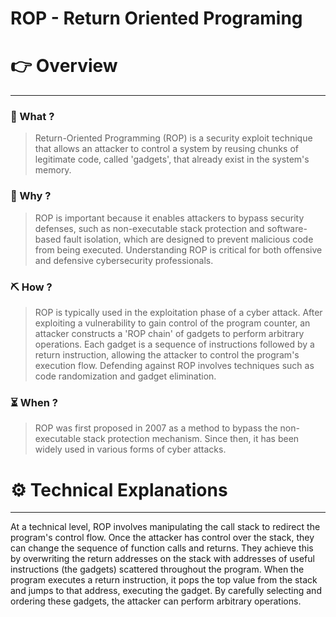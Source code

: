 # ROP - Return Oriented Programing


# 👉 Overview

---

### 👀 What ?

> Return-Oriented Programming (ROP) is a security exploit technique that allows an attacker to control a system by reusing chunks of legitimate code, called 'gadgets', that already exist in the system's memory.
> 

### 🧐 Why ?

> ROP is important because it enables attackers to bypass security defenses, such as non-executable stack protection and software-based fault isolation, which are designed to prevent malicious code from being executed. Understanding ROP is critical for both offensive and defensive cybersecurity professionals.
> 

### ⛏️ How ?

> ROP is typically used in the exploitation phase of a cyber attack. After exploiting a vulnerability to gain control of the program counter, an attacker constructs a 'ROP chain' of gadgets to perform arbitrary operations. Each gadget is a sequence of instructions followed by a return instruction, allowing the attacker to control the program's execution flow. Defending against ROP involves techniques such as code randomization and gadget elimination.
> 

### ⏳ When ?

> ROP was first proposed in 2007 as a method to bypass the non-executable stack protection mechanism. Since then, it has been widely used in various forms of cyber attacks.
> 

# ⚙️ Technical Explanations

---

At a technical level, ROP involves manipulating the call stack to redirect the program's control flow. Once the attacker has control over the stack, they can change the sequence of function calls and returns. They achieve this by overwriting the return addresses on the stack with addresses of useful instructions (the gadgets) scattered throughout the program. When the program executes a return instruction, it pops the top value from the stack and jumps to that address, executing the gadget. By carefully selecting and ordering these gadgets, the attacker can perform arbitrary operations.

